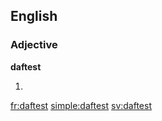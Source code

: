 ==English==

===Adjective===
'''daftest'''

# {{superlative of|daft}}

[[fr:daftest]]
[[simple:daftest]]
[[sv:daftest]]